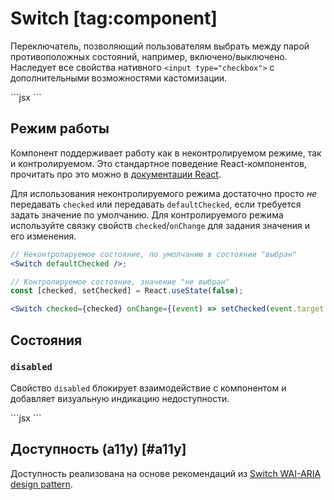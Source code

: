 <Overview>

# Switch [tag:component]

Переключатель, позволяющий пользователям выбрать между парой противоположных состояний,
например, включено/выключено.
Наследует все свойства нативного `<input type="checkbox">` с дополнительными возможностями кастомизации.

</Overview>

<Playground>
  ```jsx
  <Switch />
  ```
</Playground>

## Режим работы

Компонент поддерживает работу как в неконтролируемом режиме, так и контролируемом. Это стандартное поведение
React-компонентов, прочитать про это можно в [документации React](https://react.dev/reference/react-dom/components/input#controlling-an-input-with-a-state-variable).

Для использования неконтролируемого режима достаточно просто _не_ передавать `checked` или передавать `defaultChecked`, если
требуется задать значение по умолчанию.
Для контролируемого режима используйте связку свойств `checked`/`onChange` для задания значения и его изменения.

```jsx
// Неконтролируемое состояние, по умолчанию в состоянии "выбран"
<Switch defaultChecked />;

// Контролируемое состояние, значение "не выбран"
const [checked, setChecked] = React.useState(false);

<Switch checked={checked} onChange={(event) => setChecked(event.target.checked)} />;
```

## Состояния

### `disabled`

Свойство `disabled` блокирует взаимодействие с компонентом и добавляет визуальную индикацию недоступности.

<Playground>
  ```jsx
  <Switch defaultChecked disabled />
  ```
</Playground>

## Доступность (a11y) [#a11y]

Доступность реализована на основе рекомендаций из [Switch WAI-ARIA design pattern](https://www.w3.org/WAI/ARIA/apg/patterns/switch/).
